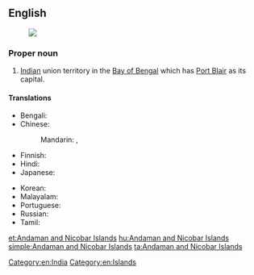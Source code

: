 ==English==
{{wikipedia}}
[[Image:Andaman and Nicobar Islands in India (disputed hatched).svg|thumb|]]

===Proper noun===
{{en-proper noun}}

# [[India]]n union territory in the [[Bay of Bengal]] which has [[Port Blair]] as its capital.

====Translations====
{{trans-top|Indian territory in the Bay of Bengal}}
* Bengali: {{t|bn|আন্দামান ও নিকোবর দ্বীপপুঞ্জ|sc=Beng}}
* Chinese:
*: Mandarin: {{t|cmn|安達曼-尼科巴群島|sc=Hani}}, {{t|cmn|安达曼-尼科巴群岛|tr=Āndāmàn-Níkēbā qúndǎo|sc=Hani}}
* Finnish: {{t|fi|Andamaanit ja Nikobaarit}}
* Hindi: {{t|hi|अंडमान और निकोबार द्वीपसमूह|p|tr=aṇḍamān aur nikōbār dvīpasmūh}}
* Japanese: {{t|ja|アンダマン・ニコバル諸島|tr=Andaman-Nikobaru shotō}}
{{trans-mid}}
* Korean: {{t|ko|안다만니코바르제도|tr=Andamannikobareujedo|sc=Hang}}
* Malayalam: {{t|ml|ആന്തമാന്‍ നിക്കോബാര്‍ ദ്വീപുകള്‍|sc=Mlym}}
* Portuguese: {{t|pt|Ilhas de Andaman e Nicobar|f-p}}
* Russian: {{t|ru|Андама́нские и Никоба́рские острова́|m-p}}
* Tamil: {{t|ta|அந்தமான் நிக்கோபார் தீவுகள்}}
{{trans-bottom}}

[[Category:en:India]]
[[Category:en:Islands]]

[[et:Andaman and Nicobar Islands]]
[[hu:Andaman and Nicobar Islands]]
[[simple:Andaman and Nicobar Islands]]
[[ta:Andaman and Nicobar Islands]]